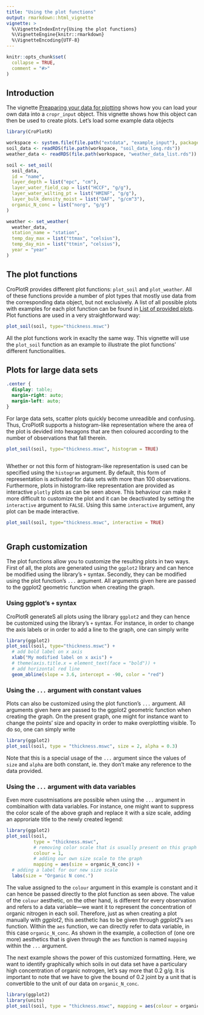 ```yaml
---
title: "Using the plot functions"
output: rmarkdown::html_vignette
vignette: >
  %\VignetteIndexEntry{Using the plot functions}
  %\VignetteEngine{knitr::rmarkdown}
  %\VignetteEncoding{UTF-8}
---
```


```r
knitr::opts_chunk$set(
  collapse = TRUE,
  comment = "#>"
)
```

## Introduction
The vignette [Preaparing your data for plotting](set_data.html) shows how you can load your own data into a `cropr_input` object. This vignette shows how this object can then be used to create plots. Let's load some example data objects
```r
library(CroPlotR)

workspace <- system.file(file.path("extdata", "example_input"), package = "CroPlotR")
soil_data <- readRDS(file.path(workspace, "soil_data_long.rds"))
weather_data <- readRDS(file.path(workspace, "weather_data_list.rds"))

soil <- set_soil(
  soil_data, 
  id = "name", 
  layer_depth = list("epc", "cm"), 
  layer_water_field_cap = list("HCCF", "g/g"),
  layer_water_wilting_pt = list("HMINF", "g/g"), 
  layer_bulk_density_moist = list("DAF", "g/cm^3"),
  organic_N_conc = list("norg", "g/g")
)

weather <- set_weather(
  weather_data,
  station_name = "station",
  temp_day_max = list("ttmax", "celsius"),
  temp_day_min = list("ttmin", "celsius"),
  year = "year"
)
```

## The plot functions
CroPlotR provides different plot functions: `plot_soil` and `plot_weather`. All of these functions provide a number of plot types that mostly use data from the corresponding data object, but not exclusively. A list of all possible plots with examples for each plot function can be found in [List of provided plots](plots_list.html). Plot functions are used in a very straightforward way:
```r
plot_soil(soil, type="thickness.mswc")
```
All the plot functions work in exaclty the same way. This vignette will use the `plot_soil` function as an example to illustrate the plot functions' different functionalities.


## Plots for large data sets
```css
.center {
  display: table;
  margin-right: auto;
  margin-left: auto;
}
```
For large data sets, scatter plots quickly become unreadible and confusing. Thus, CroPlotR supports a histogram-like representation where the area of the plot is devided into hexagons that are then coloured according to the number of observations that fall therein.

```r
plot_soil(soil, type="thickness.mswc", histogram = TRUE)
```

<div class = 'center'> 
```r
```
</div>
Whether or not this form of histogram-like representation is used can be specified using the `histogram` argument. By default, this form of representation is activated for data sets with more than 100 observations. Furthermore, plots in histogram-like representation are provided as interactive `plotly` plots as can be seen above. This behaviour can make it more difficult to customize the plot and it can be deactivated by setting the `interactive` argument to `FALSE`. Using this same `interactive` argument, any plot can be made interactive.

```r
plot_soil(soil, type="thickness.mswc", interactive = TRUE)
```

<div class = 'center'> 
```r
```
</div>

## Graph customization
The plot functions allow you to customize the resulting plots in two ways. First of all, the plots are generated using the `ggplot2` library and can hence be modified using the library's `+` syntax. Secondly, they can be modified using the plot function's `...` argument. All arguments given here are passed to the ggplot2 geometric function when creating the graph. 

### Using ggplot's `+` syntax 
CroPlotR generateS all plots using the library `ggplot2` and they can hence be customized using the library's `+` syntax. For instance, in order to change the axis labels or in order to add a line to the graph, one can simply write
```r
library(ggplot2)
plot_soil(soil, type="thickness.mswc") + 
  # add bold label on x axis
  xlab("My modified label on x axis") + 
  # theme(axis.title.x = element_text(face = "bold")) +
  # add horizontal red line
  geom_abline(slope = 3.6, intercept = -90, color = "red")
```

### Using the `...` argument with constant values 
Plots can also be customized using the plot function's `...` argument. All arguments given here are passed to the ggplot2 geometric function when creating the graph. On the present graph, one might for instance want to change the points' size and opacity in order to make overplotting visible. To do so, one can simply write
```r
library(ggplot2)
plot_soil(soil, type = "thickness.mswc", size = 2, alpha = 0.3)
```
Note that this is a special usage of the `...` argument since the values of `size` and `alpha` are both constant, ie. they don't make any reference to the data provided.

### Using the `...` argument with data variables
Even more cusotmisations are possible when using the `...` argument in combinaition with data variables. For instance, one might want to suppress the color scale of the above graph and replace it with a size scale, adding an approriate title to the newly created legend:
```r
library(ggplot2)
plot_soil(soil, 
          type = "thickness.mswc", 
          # removing color scale that is usually present on this graph type
          colour = 1, 
          # adding our own size scale to the graph
          mapping = aes(size = organic_N_conc)) +
  # adding a label for our new size scale
  labs(size = "Organic N conc.")
```
The value assigned to the `colour` argument in this example is constant and it can hence be passed directly to the plot function as seen above. The value of the `colour` aesthetic, on the other hand, is different for every observation and refers to a data variable---we want it to represent the concentration of organic nitrogen in each soil. Therefore, just as when creating a plot manually with *ggplot2*, this aesthetic has to be given through *ggplot2*'s `aes` function. Within the `aes` function, we can directly refer to data variable, in this case `organic_N_conc`. As shown in the example, a collection of (one ore more) aesthetics that is given through the `aes` function is named `mapping` within the `...` argument.

The next example shows the power of this customized formatting. Here, we want to identify graphically which soils in out data set have a particulary high concentration of organic notrogen, let's say more that 0.2 g/g. It is important to note that we have to give the bound of 0.2 joint by a unit that is convertible to the unit of our data on `organic_N_conc`.
```r
library(ggplot2)
library(units)
plot_soil(soil, type = "thickness.mswc", mapping = aes(colour = organic_N_conc > set_units(0.2, "g/g")))
```
